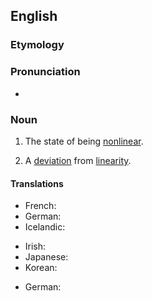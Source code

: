 ==English==

===Etymology===
{{prefix|en|non|linearity}}

===Pronunciation===
* {{rhymes|æɹɪti|lang=en}}

===Noun===
{{wikipedia}}
{{en-noun|-|nonlinearities}}

# {{lb|en|uncountable}} The state of being [[nonlinear]].
# {{lb|en|countable}} A [[deviation]] from [[linearity]].

====Translations====
{{trans-top|state of being nonlinear}}
* French: {{t+|fr|non-linéarité|f}}
* German: {{t|de|Nichtlinearität|f}}
* Icelandic: {{t|is|ólínuleiki|m}}
{{trans-mid}}
* Irish: {{t|ga|neamhlíneacht|f}}
* Japanese: {{t|ja|非線形性|tr=hisenkeisei|sc=Jpan}}
* Korean: {{t|ko|비선형성|sc=Kore}}
{{trans-bottom}}

{{trans-top|deviation from linearity}}
* German: {{t|de|Nichtlinearität|f}}
{{trans-mid}}
{{trans-bottom}}